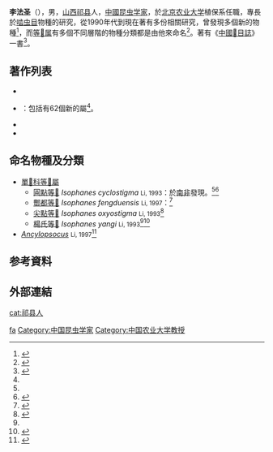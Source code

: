 {{CJK-New-Char|2A605}}
'''李法圣'''（{{bd|1935年|7月|2021年|10月23日|catIdx=Li}}），男，[[山西|山西]][[祁县|祁县]]人，[[中國|中國]][[昆虫学|昆虫学家]]，於[[北京农业大学|北京农业大学]]植保系任職，專長於[[啮虫目|啮虫目]]物種的研究，從1990年代到現在著有多份相關研究，曾發現多個新的物種<ref name=cnki>{{cite journal|url=http://www.cnki.com.cn/Article/CJFDTotal-GZKX199302011.htm|title=等𪘅属及中国四新种记述(𪘅目:单𪘅科)|author=李法圣|language=zh-hans|accessdate=2014-12-16|date=1993-02|journal=《[[贵州科学|贵州科学]]》|volume=1993年|issue=02期|archive-date=2020-09-18|archive-url=https://web.archive.org/web/20200918104157/http://www.cnki.com.cn/Article/CJFDTotal-GZKX199302011.htm|dead-url=no}}</ref>，而[[等𪘅属|等𪘅属]]有多個不同層階的物種分類都是由他來命名<ref name=mhn>{{cite book |last1=Lienhard |first1=C. |title=SYNTHESIS OF PARTS 1-10 OF THE ADDITIONS AND CORRECTIONS TO LIENHARD & SMITHERS, 2002: "PSOCOPTERA (INSECTA) – WORLD CATALOGUE AND BIBLIOGRAPHY" |publisher=[[日內瓦市立自然博物館|Muséum d'histoire naturelle]] |location=[[日內瓦|Genève]] |date=2011-10-31 |accessdate=2015-01-28 |url=http://www.ville-ge.ch/mhng/psocoptera/page/ps-clas.htm |archive-date=2016-03-03 |archive-url=https://web.archive.org/web/20160303174922/http://www.ville-ge.ch/mhng/psocoptera/page/ps-clas.htm |dead-url=no }}</ref>。著有《[[中國𪘅目誌|中國𪘅目誌]]》一書<ref>{{cite web |url=http://www.amazon.cn/%E4%B8%AD%E5%9B%BD-lt-%E8%99%AB%E9%BD%BF-gt-%E7%9B%AE%E5%BF%97-%E6%9D%8E%E6%B3%95%E5%9C%A3/dp/B00114NN62 |title=中國𪘅目誌(套装上下册) 精装 |publisher=亚马逊中国 |accessdate=2015-01-28 |language=zh-hans |archive-date=2015-02-04 |archive-url=https://web.archive.org/web/20150204150656/http://www.amazon.cn/%E4%B8%AD%E5%9B%BD-lt-%E8%99%AB%E9%BD%BF-gt-%E7%9B%AE%E5%BF%97-%E6%9D%8E%E6%B3%95%E5%9C%A3/dp/B00114NN62 |dead-url=no }}</ref>。

==著作列表==
*{{cite book |title=中国木虱志: 昆虫纲: 半翅目 }}
*{{cite book |title=《中國𪘅目誌》 |url=http://www.amazon.cn/%E4%B8%AD%E5%9B%BD-lt-%E8%99%AB%E9%BD%BF-gt-%E7%9B%AE%E5%BF%97-%E6%9D%8E%E6%B3%95%E5%9C%A3/dp/B00114NN62 |date=2002-01-01 |publisher=[[中國科學出版社|中國科學出版社]] |language=zh-hans |isbn=9787030091734 |access-date=2015-01-28 |archive-date=2015-02-04 |archive-url=https://web.archive.org/web/20150204150656/http://www.amazon.cn/%E4%B8%AD%E5%9B%BD-lt-%E8%99%AB%E9%BD%BF-gt-%E7%9B%AE%E5%BF%97-%E6%9D%8E%E6%B3%95%E5%9C%A3/dp/B00114NN62 |dead-url=no }}：包括有62個新的屬<ref name=mhn />。
* {{cite book |year=1997 |editor=Yang, X. |title=Insects of the Three Gorge Reservoir area of Yangtze river. Part 1.|page=387 }}
* {{cite journal|url=http://www.cnki.com.cn/Article/CJFDTotal-GZKX199302011.htm|title=等𪘅属及中国四新种记述(𪘅目:单𪘅科)|language=zh-hans|accessdate=2014-12-16|date=1993-02|journal=《[[贵州科学|贵州科学]]》|volume=1993年|issue=02期|archive-date=2020-09-18|archive-url=https://web.archive.org/web/20200918104157/http://www.cnki.com.cn/Article/CJFDTotal-GZKX199302011.htm|dead-url=no}}

==命名物種及分類==
* [[單𪘅科|單𪘅科]][[等𪘅屬|等𪘅屬]]
** [[圓點等𪘅|圓點等𪘅]] ''Isophanes cyclostigma '' <small>Li, 1993</small>：於[[南非|南非]]發現。<ref name=cnki /><ref>{{GBIF |id=4396212|accessdate=2015-01-28 |title=Isophanes cyclostigma Li, 1993 }}</ref>
** [[酆都等𪘅|酆都等𪘅]] ''Isophanes fengduensis'' <small>Li, 1997</small>：<ref>{{GBIF |id=4396206|accessdate=2015-01-28 |title=Isophanes fengduensis Li, 1997 }}</ref>
** [[尖點等𪘅|尖點等𪘅]] ''Isophanes oxyostigma '' <small>Li, 1993</small><ref>{{GBIF |id=4396207|accessdate=2015-01-28 |title=Isophanes oxyostigma Li, 1993 }}</ref>
** [[楊氏等𪘅|楊氏等𪘅]] ''Isophanes yangi'' <small>Li, 1993</small><ref name=cnki /><ref>{{GBIF |id=4396215|accessdate=2015-01-28 |title=Isophanes yangi Li, 1993 }}</ref>
* ''[[Ancylopsocus|Ancylopsocus]]'' <small>Li, 1997</small><ref>{{cite web |url=http://psocodea.speciesfile.org/Common/basic/Taxa.aspx?TaxonNameID=1198513 |title=Ancylopsocus Li, 1997 |accessdate=2015-01-28 |language=en |archive-date=2016-03-04 |archive-url=https://web.archive.org/web/20160304111459/http://psocodea.speciesfile.org/Common/basic/Taxa.aspx?TaxonNameID=1198513 |dead-url=no }}</ref>

== 参考資料 ==
{{reflist}}

==外部連結==
{{Authority control}}

{{DEFAULTSORT:Li fasheng}}
[[Category:李姓|fa]]
[[cat:祁县人|cat:祁县人]]
[[Category:中国昆虫学家|Category:中国昆虫学家]]
[[Category:中国农业大学教授|Category:中国农业大学教授]]